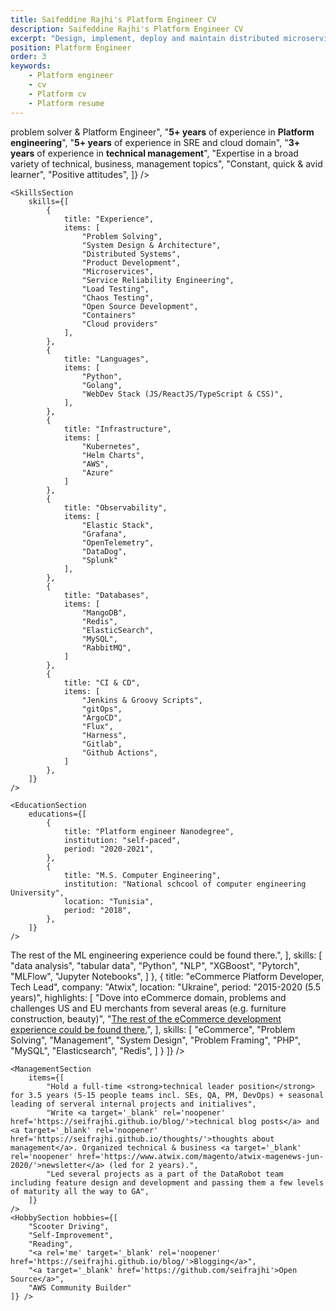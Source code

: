 ```yaml
---
title: Saifeddine Rajhi's Platform Engineer CV
description: Saifeddine Rajhi's Platform Engineer CV
excerpt: "Design, implement, deploy and maintain distributed microservice systems"
position: Platform Engineer
order: 3
keywords:
    - Platform engineer
    - cv
    - Platform cv
    - Platform resume
---
```


<div className="cv-content-column additional-column">
    <ProfileSection
        items={[
            "Aspiring <strong>problem solver</strong> & Platform Engineer",
            "<strong>5+ years</strong> of experience in <strong>Platform engineering</strong>",
            "<strong>5+ years</strong> of experience in SRE and cloud domain",
            "<strong>3+ years</strong> of experience in <strong>technical management</strong>",
            "Expertise in a broad variety of technical, business, management topics",
            "Constant, quick & avid learner",
            "Positive attitudes",
        ]}
    /> 

    <SkillsSection
        skills={[
            {
                title: "Experience",
                items: [
                    "Problem Solving",
                    "System Design & Architecture",
                    "Distributed Systems",
                    "Product Development",
                    "Microservices",
                    "Service Reliability Engineering",
                    "Load Testing",
                    "Chaos Testing",
                    "Open Source Development",
                    "Containers"
                    "Cloud providers"
                ],
            },
            {
                title: "Languages",
                items: [
                    "Python", 
                    "Golang", 
                    "WebDev Stack (JS/ReactJS/TypeScript & CSS)",
                ],
            },
            {
                title: "Infrastructure",
                items: [
                    "Kubernetes",
                    "Helm Charts",
                    "AWS",
                    "Azure"
                ]
            },
            {
                title: "Observability",
                items: [
                    "Elastic Stack",
                    "Grafana",
                    "OpenTelemetry",
                    "DataDog",
                    "Splunk"
                ],
            },
            {
                title: "Databases",
                items: [
                    "MangoDB",
                    "Redis",
                    "ElasticSearch",
                    "MySQL",
                    "RabbitMQ",
                ]
            },
            {
                title: "CI & CD",
                items: [
                    "Jenkins & Groovy Scripts",
                    "gitOps",
                    "ArgoCD",
                    "Flux",
                    "Harness",
                    "Gitlab",
                    "Github Actions",
                ]
            },
        ]}
    />

    <EducationSection 
        educations={[
            {
                title: "Platform engineer Nanodegree",
                institution: "self-paced",
                period: "2020-2021",
            },
            {
                title: "M.S. Computer Engineering",
                institution: "National schcool of computer engineering University",
                location: "Tunisia",
                period: "2018",
            },
        ]}
    />
</div>

<div class="cv-content-column main-column">
    <ExperienceSection topMargin={false} jobs={[
        {
            title: "Senior Platform Engineer (R&D, Notebooks)",
            company: "DataRobot",
            location: "Ukraine",
            period: "2021-Present (2+ years)",
            highlights: [
                "designed and implementing the persistent filesystem support for the product. Analysed various storage types available on the marker like block storages (AWS EBS), NFS (AWS EFS), Lustre (AWS FSx) and OpenEBS",
                "took part in incident resolutions, postmortem, on-call rotations and other SRE-related activities",
                "continuously analysed and improved the product from cost-efficiency and reliability standpoints by by conducting load and chaos testing",
                "improved team productivity by optimising CI check's run time (slashed the wait time by half for the most time consuming jobs)",
                "prototyped a conversational agent using OpenAI, Qdrant, langchain",
                "designed and developed a complex real-time state handling mechanism to deal with notebook files in a reliable way"             
            ],
            skills: [
                "Problem Solving",
                "Platform Architecture", 
                "System Design", 
                "Distributed Systems", 
                "Kubernetes",
                "Load Testing",
                "Chaos Engineering",
                "Penetration Testing",
            ],
        },
        {
            title: "Platform Engineer II (R&D, Notebooks)",
            company: "DataRobot",
            location: "Ukraine",
            period: "Nov 2021 - Aug 2022 (10 mos)",
            description: "Have been working on a code execution system for data scientists based on the microservice multi-language (Python, Node.js, GoLang) architecture:",
            highlights: [
                "Designed, implemented and owned the deployment of the whole system to AWS based on Kubernetes, Helm Charts and ArgoCD and Flux as a gitOps CD",
                "Implemented the central orchestration part of the project (a Python-based microservice). Designed a custom Kubernetes operator based on the RedHat OperatorFramework (GoLang). Designed and implemented a websocket microservice based on Socket.IO and Node.JS",
                "Worked and extended the Jenkins-based CI pipelines",
                "Led integration of the system with the observability stack based on Elastic Stack (aka ELK stack) in terms of logging, metrics collection and distributed tracing",
                "Led a security review of the system and identified the main points of k8s security improvements. Created security defense measures for zero-trust execution environment",
                "Took active part in architectural discussions and improvements, code reviews in a geographically distributed team (Ukraine and East US time zones) of more than 20 people. Effectively handled cross-team communication with other DataRobot teams to resolve roadblocks and meet project expectations and deadlines",
            ],
            skills: [
                "Python",
                "Platform Engineering", 
                "Distributed Systems",
                "Kubernetes",
                "Helm Charts",
                "Golang",
                "Reliability Engineering",
                "AWS",
                "Penetration Testing",
                "Domain-Driven Design"
            ],
        },
        {
            title: "Platform Engineer (R&D, AI Apps)",
            company: "DataRobot",
            location: "Ukraine",
            period: "Aug 2021 - Nov 2021 (4 mos)",
            highlights: [
                "Designed and implemented an internal framework for building ML-enabled applications using DataRobot platform powered by modern Python stack (Flask, Pydantic, FastAPI)",
                "Using the framework, I have taken part in the implementation of a complaint review application for a US company from the healthcare sector. Took part in complaint analysis and NLP modeling pipeline using huggingface transformers stack",
                "Took part in configuring and troubleshooting Kubernetes-based environments deployed on Gitlab instances",
            ],
            skills: [
                "Python",
                "Flask",
                "Platform Engineering", 
                "Helm Charts",
            ],
        },
        {
            title: "ML Engineer",
            company: "Learning Sabbatical",
            location: "Ukraine",
            period: "2020-2021 (10 mos)",
            highlights: [
                "<a target='_blank' rel='noopener' href='/cv/platform-engineer/' title='Go to ML Engineer's Resume'>The rest of the ML engineering experience could be found there.</a>",
            ],
            skills: [
                "data analysis",
                "tabular data",
                "Python",
                "NLP",
                "XGBoost",
                "Pytorch",
                "MLFlow",
                "Jupyter Notebooks",
            ]
        },
        {
            title: "eCommerce Platform Developer, Tech Lead",
            company: "Atwix",
            location: "Ukraine",
            period: "2015-2020 (5.5 years)",
            highlights: [
                "Dove into eCommerce domain, problems and challenges US and EU merchants from several areas (e.g. furniture construction, beauty)",
                "<a target='_blank' rel='noopener' href='/cv/ecommerce-developer/' title='Go to eCommerce Developer's Resume'>The rest of the eCommerce development experience could be found there.</a>",
            ],
            skills: [
                "eCommerce",
                "Problem Solving",
                "Management",
                "System Design",
                "Problem Framing",
                "PHP",
                "MySQL",
                "Elasticsearch",
                "Redis",
            ]
        }
    ]} />

    <ManagementSection
        items={[
            "Hold a full-time <strong>technical leader position</strong> for 3.5 years (5-15 people teams incl. SEs, QA, PM, DevOps) + seasonal leading of serveral internal projects and initialives",
            "Write <a target='_blank' rel='noopener' href='https://seifrajhi.github.io/blog/'>technical blog posts</a> and <a target='_blank' rel='noopener' href='https://seifrajhi.github.io/thoughts/'>thoughts about management</a>. Organized technical & business <a target='_blank' rel='noopener' href='https://www.atwix.com/magento/atwix-magenews-jun-2020/'>newsletter</a> (led for 2 years).",
            "Led several projects as a part of the DataRobot team including feature design and development and passing them a few levels of maturity all the way to GA",
        ]}
    />
    <HobbySection hobbies={[
        "Scooter Driving",
        "Self-Improvement",
        "Reading",
        "<a rel='me' target='_blank' rel='noopener' href='https://seifrajhi.github.io/blog/'>Blogging</a>",
        "<a target='_blank' href='https://github.com/seifrajhi'>Open Source</a>",
        "AWS Community Builder"
    ]} />
</div>
